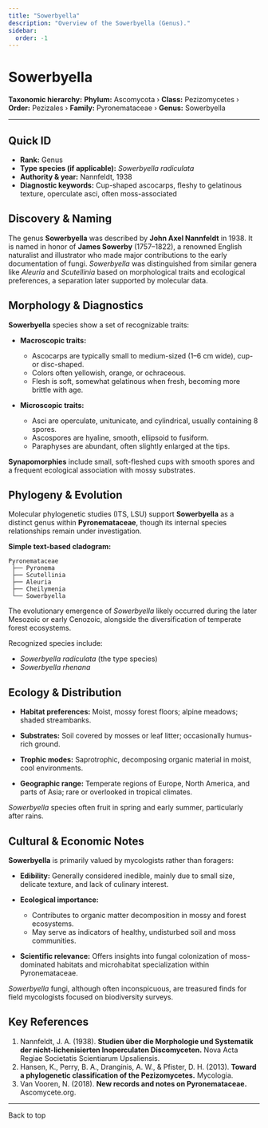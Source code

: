 ```yaml
---
title: "Sowerbyella"
description: "Overview of the Sowerbyella (Genus)."
sidebar:
  order: -1
---
```



# Sowerbyella <Badge variant="note" text="Genus" />

**Taxonomic hierarchy:** **Phylum:** Ascomycota › **Class:** Pezizomycetes › **Order:** Pezizales › **Family:** Pyronemataceae › **Genus:** Sowerbyella

---

## Quick ID
* **Rank:** Genus  
* **Type species (if applicable):** _Sowerbyella radiculata_  
* **Authority & year:** Nannfeldt, 1938  
* **Diagnostic keywords:** Cup-shaped ascocarps, fleshy to gelatinous texture, operculate asci, often moss-associated  

## Discovery & Naming
The genus **Sowerbyella** was described by **John Axel Nannfeldt** in 1938. It is named in honor of **James Sowerby** (1757–1822), a renowned English naturalist and illustrator who made major contributions to the early documentation of fungi. _Sowerbyella_ was distinguished from similar genera like _Aleuria_ and _Scutellinia_ based on morphological traits and ecological preferences, a separation later supported by molecular data.

## Morphology & Diagnostics
**Sowerbyella** species show a set of recognizable traits:

- **Macroscopic traits:**
  - Ascocarps are typically small to medium-sized (1–6 cm wide), cup- or disc-shaped.
  - Colors often yellowish, orange, or ochraceous.
  - Flesh is soft, somewhat gelatinous when fresh, becoming more brittle with age.

- **Microscopic traits:**
  - Asci are operculate, unitunicate, and cylindrical, usually containing 8 spores.
  - Ascospores are hyaline, smooth, ellipsoid to fusiform.
  - Paraphyses are abundant, often slightly enlarged at the tips.

**Synapomorphies** include small, soft-fleshed cups with smooth spores and a frequent ecological association with mossy substrates.

## Phylogeny & Evolution
Molecular phylogenetic studies (ITS, LSU) support **Sowerbyella** as a distinct genus within **Pyronemataceae**, though its internal species relationships remain under investigation.

**Simple text-based cladogram:**
```
Pyronemataceae
 ├── Pyronema
 ├── Scutellinia
 ├── Aleuria
 ├── Cheilymenia
 └── Sowerbyella
```
The evolutionary emergence of _Sowerbyella_ likely occurred during the later Mesozoic or early Cenozoic, alongside the diversification of temperate forest ecosystems.

Recognized species include:

- _Sowerbyella radiculata_ (the type species)
- _Sowerbyella rhenana_

## Ecology & Distribution
- **Habitat preferences:** Moist, mossy forest floors; alpine meadows; shaded streambanks.
- **Substrates:** Soil covered by mosses or leaf litter; occasionally humus-rich ground.
- **Trophic modes:** Saprotrophic, decomposing organic material in moist, cool environments.

- **Geographic range:** Temperate regions of Europe, North America, and parts of Asia; rare or overlooked in tropical climates.

_Sowerbyella_ species often fruit in spring and early summer, particularly after rains.

## Cultural & Economic Notes
**Sowerbyella** is primarily valued by mycologists rather than foragers:

- **Edibility:** Generally considered inedible, mainly due to small size, delicate texture, and lack of culinary interest.
- **Ecological importance:**
  - Contributes to organic matter decomposition in mossy and forest ecosystems.
  - May serve as indicators of healthy, undisturbed soil and moss communities.

- **Scientific relevance:** Offers insights into fungal colonization of moss-dominated habitats and microhabitat specialization within Pyronemataceae.

_Sowerbyella_ fungi, although often inconspicuous, are treasured finds for field mycologists focused on biodiversity surveys.

## Key References
1. Nannfeldt, J. A. (1938). **Studien über die Morphologie und Systematik der nicht-lichenisierten Inoperculaten Discomyceten.** Nova Acta Regiae Societatis Scientiarum Upsaliensis.  
2. Hansen, K., Perry, B. A., Dranginis, A. W., & Pfister, D. H. (2013). **Toward a phylogenetic classification of the Pezizomycetes.** Mycologia.  
3. Van Vooren, N. (2018). **New records and notes on Pyronemataceae.** Ascomycete.org.  

---

<LinkButton href="#top" variant="minimal" icon="arrow-up">
  Back to top
</LinkButton>
